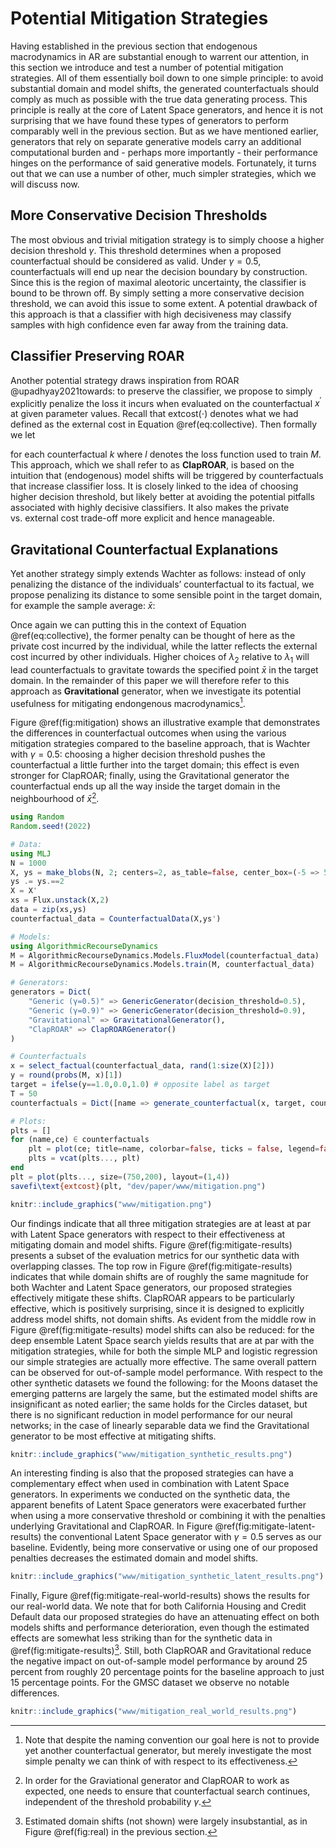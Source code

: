# Potential Mitigation Strategies {#mitigate}

Having established in the previous section that endogenous macrodynamics in AR are substantial enough to warrent our attention, in this section we introduce and test a number of potential mitigation strategies. All of them essentially boil down to one simple principle: to avoid substantial domain and model shifts, the generated counterfactuals should comply as much as possible with the true data generating process. This principle is really at the core of Latent Space generators, and hence it is not surprising that we have found these types of generators to perform comparably well in the previous section. But as we have mentioned earlier, generators that rely on separate generative models carry an additional computational burden and - perhaps more importantly - their performance hinges on the performance of said generative models. Fortunately, it turns out that we can use a number of other, much simpler strategies, which we will discuss now. 

## More Conservative Decision Thresholds

The most obvious and trivial mitigation strategy is to simply choose a higher decision threshold $\gamma$. This threshold determines when a proposed counterfactual should be considered as valid. Under $\gamma=0.5$, counterfactuals will end up near the decision boundary by construction. Since this is the region of maximal aleotoric uncertainty, the classifier is bound to be thrown off. By simply setting a more conservative decision threshold, we can avoid this issue to some extent. A potential drawback of this approach is that a classifier with high decisiveness may classify samples with high confidence even far away from the training data. 

## Classifier Preserving ROAR

Another potential strategy draws inspiration from ROAR @upadhyay2021towards: to preserve the classifier, we propose to simply explicitly penalize the loss it incurs when evaluated on the counterfactual $x^\prime$ at given parameter values. Recall that $\text{extcost}(\cdot)$ denotes what we had defined as the external cost in Equation \@ref(eq:collective). Then formally we let

\begin{equation}
\begin{aligned}
\text{extcost}(f(s_k^\prime)) = l(M(f(s_k^\prime)),y^\prime) (\#eq:clap)
\end{aligned}
\end{equation} 

for each counterfactual $k$ where $l$ denotes the loss function used to train $M$. This approach, which we shall refer to as **ClapROAR**, is based on the intuition that (endogenous) model shifts will be triggered by counterfactuals that increase classifier loss. It is closely linked to the idea of choosing higher decision threshold, but likely better at avoiding the potential pitfalls associated with highly decisive classifiers. It also makes the private vs. external cost trade-off more explicit and hence manageable.

## Gravitational Counterfactual Explanations 

Yet another strategy simply extends Wachter as follows: instead of only penalizing the distance of the individuals' counterfactual to its factual, we propose penalizing its distance to some sensible point in the target domain, for example the sample average: $\bar{x}$:

\begin{equation}
\begin{aligned}
\text{extcost}(f(s_k^\prime)) = \text{dist}(f(s_k^\prime),\bar{x})  (\#eq:grav)
\end{aligned}
\end{equation}

Once again we can putting this in the context of Equation \@ref(eq:collective), the former penalty can be thought of here as the private cost incurred by the individual, while the latter reflects the external cost incurred by other individuals. Higher choices of $\lambda_2$ relative to $\lambda_1$ will lead counterfactuals to gravitate towards the specified point $\bar{x}$ in the target domain. In the remainder of this paper we will therefore refer to this approach as **Gravitational** generator, when we investigate its potential usefulness for mitigating endongenous macrodynamics^[Note that despite the naming convention our goal here is not to provide yet another counterfactual generator, but merely investigate the most simple penalty we can think of with respect to its effectiveness.]. 

Figure \@ref(fig:mitigation) shows an illustrative example that demonstrates the differences in counterfactual outcomes when using the various mitigation strategies compared to the baseline approach, that is Wachter with $\gamma=0.5$: choosing a higher decision threshold pushes the counterfactual a little further into the target domain; this effect is even stronger for ClapROAR; finally, using the Gravitational generator the counterfactual ends up all the way inside the target domain in the neighbourhood of $\bar{x}$^[In order for the Graviational generator and ClapROAR to work as expected, one needs to ensure that counterfactual search continues, independent of the threshold probability $\gamma$.].

```julia
using Random
Random.seed!(2022)

# Data:
using MLJ
N = 1000
X, ys = make_blobs(N, 2; centers=2, as_table=false, center_box=(-5 => 5), cluster_std=0.5)
ys .= ys.==2
X = X'
xs = Flux.unstack(X,2)
data = zip(xs,ys)
counterfactual_data = CounterfactualData(X,ys')

# Models:
using AlgorithmicRecourseDynamics
M = AlgorithmicRecourseDynamics.Models.FluxModel(counterfactual_data)
M = AlgorithmicRecourseDynamics.Models.train(M, counterfactual_data)

# Generators:
generators = Dict(
    "Generic (γ=0.5)" => GenericGenerator(decision_threshold=0.5),
    "Generic (γ=0.9)" => GenericGenerator(decision_threshold=0.9),
    "Gravitational" => GravitationalGenerator(),
    "ClapROAR" => ClapROARGenerator()
)

# Counterfactuals
x = select_factual(counterfactual_data, rand(1:size(X)[2])) 
y = round(probs(M, x)[1])
target = ifelse(y==1.0,0.0,1.0) # opposite label as target
T = 50
counterfactuals = Dict([name => generate_counterfactual(x, target, counterfactual_data, M, gen; T=T, latent_space=false) for (name, gen) in generators])

# Plots:
plts = []
for (name,ce) ∈ counterfactuals
    plt = plot(ce; title=name, colorbar=false, ticks = false, legend=false)
    plts = vcat(plts..., plt)
end
plt = plot(plts..., size=(750,200), layout=(1,4))
savefi\text{extcost}(plt, "dev/paper/www/mitigation.png")
```


```r
knitr::include_graphics("www/mitigation.png")
```

Our findings indicate that all three mitigation strategies are at least at par with Latent Space generators with respect to their effectiveness at mitigating domain and model shifts. Figure \@ref(fig:mitigate-results) presents a subset of the evaluation metrics for our synthetic data with overlapping classes. The top row in Figure \@ref(fig:mitigate-results) indicates that while domain shifts are of roughly the same magnitude for both Wachter and Latent Space generators, our proposed strategies effectively mitigate these shifts. ClapROAR appears to be particularly effective, which is positively surprising, since it is designed to explicitly address model shifts, not domain shifts. As evident from the middle row in Figure \@ref(fig:mitigate-results) model shifts can also be reduced: for the deep ensemble Latent Space search yields results that are at par with the mitigation strategies, while for both the simple MLP and logistic regression our simple strategies are actually more effective. The same overall pattern can be observed for out-of-sample model performance. With respect to the other synthetic datasets we found the following: for the Moons dataset the emerging patterns are largely the same, but the estimated model shifts are insignificant as noted earlier; the same holds for the Circles dataset, but there is no significant reduction in model performance for our neural networks; in the case of linearly separable data we find the Gravitational generator to be most effective at mitigating shifts. 

```r
knitr::include_graphics("www/mitigation_synthetic_results.png")
```

An interesting finding is also that the proposed strategies can have a complementary effect when used in combination with Latent Space generators. In experiments we conducted on the synthetic data, the apparent benefits of Latent Space generators were exacerbated further when using a more conservative threshold or combining it with the penalties underlying Gravitational and ClapROAR. In Figure \@ref(fig:mitigate-latent-results) the conventional Latent Space generator with $\gamma=0.5$ serves as our baseline. Evidently, being more conservative or using one of our proposed penalties decreases the estimated domain and model shifts.

```r
knitr::include_graphics("www/mitigation_synthetic_latent_results.png")
```

Finally, Figure \@ref(fig:mitigate-real-world-results) shows the results for our real-world data. We note that for both California Housing and Credit Default data our proposed strategies do have an attenuating effect on both models shifts and performance deterioration, even though the estimated effects are somewhat less striking than for the synthetic data in \@ref(fig:mitigate-results)^[Estimated domain shifts (not shown) were largely insubstantial, as in Figure \@ref(fig:real) in the previous section.]. Still, both ClapROAR and Gravitational reduce the negative impact on out-of-sample model performance by around 25 percent from roughly 20 percentage points for the baseline approach to just 15 percentage points. For the GMSC dataset we observe no notable differences.

```r
knitr::include_graphics("www/mitigation_real_world_results.png")
```

